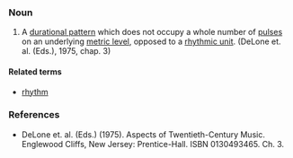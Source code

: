 ===Noun===
# A [[durational pattern]] which does not occupy a whole number of [[pulse]]s on an underlying [[metric level]], opposed to a [[rhythmic unit]]. (DeLone et. al. (Eds.), 1975, chap. 3)

==== Related terms ====

*[[rhythm]]

===References===
*DeLone et. al. (Eds.) (1975). Aspects of Twentieth-Century Music. Englewood Cliffs, New Jersey: Prentice-Hall. ISBN 0130493465. Ch. 3.